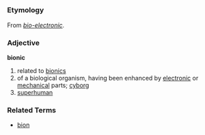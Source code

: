 =={{en}}==
===Etymology===
From ''[[bio-]][[electronic]]''.
===Adjective===
'''bionic'''

#related to [[bionics]]
#of a biological organism, having been enhanced by [[electronic]] or [[mechanical]] parts; [[cyborg]]
#[[superhuman]]
===Related Terms===
*[[bion]]